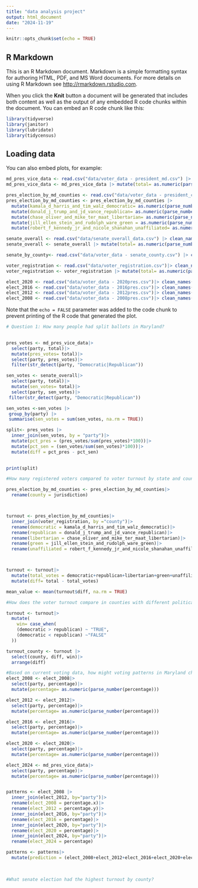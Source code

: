 ```yaml
---
title: "data analysis project"
output: html_document
date: "2024-11-19"
---
```


```r
knitr::opts_chunk$set(echo = TRUE)
```

## R Markdown

This is an R Markdown document. Markdown is a simple formatting syntax for authoring HTML, PDF, and MS Word documents. For more details on using R Markdown see <http://rmarkdown.rstudio.com>.

When you click the **Knit** button a document will be generated that includes both content as well as the output of any embedded R code chunks within the document. You can embed an R code chunk like this:

```r
library(tidyverse)
library(janitor)
library(lubridate)
library(tidycensus)
```

## Loading data

You can also embed plots, for example:

```r
md_pres_vice_data <- read.csv("data/voter_data - president_md.csv") |> clean_names ()
md_pres_vice_data <- md_pres_vice_data |> mutate(total= as.numeric(parse_number(total)))  

pres_election_by_md_counties <- read.csv("data/voter_data - president_county.csv") |> clean_names ()
pres_election_by_md_counties <- pres_election_by_md_counties |> 
  mutate(kamala_d_harris_and_tim_walz_democratic= as.numeric(parse_number(kamala_d_harris_and_tim_walz_democratic)))|>
  mutate(donald_j_trump_and_jd_vance_republican= as.numeric(parse_number(donald_j_trump_and_jd_vance_republican)))|>
  mutate(chase_oliver_and_mike_ter_maat_libertarian= as.numeric(parse_number(chase_oliver_and_mike_ter_maat_libertarian)))|>
  mutate(jill_ellen_stein_and_rudolph_ware_green = as.numeric(parse_number(jill_ellen_stein_and_rudolph_ware_green)))|>
  mutate(robert_f_kennedy_jr_and_nicole_shanahan_unaffiliated= as.numeric(parse_number(robert_f_kennedy_jr_and_nicole_shanahan_unaffiliated)))

senate_overall <- read.csv("data/senate_overall_data.csv") |> clean_names ()
senate_overall <- senate_overall |> mutate(total= as.numeric(parse_number(total)))  

senate_by_county<- read.csv("data/voter_data - senate_county.csv") |> clean_names ()

voter_registration <- read.csv("data/voter_registration.csv")|> clean_names()
voter_registration <- voter_registration |> mutate(total= as.numeric(parse_number(total)))  

elect_2020 <- read.csv("data/voter_data - 2020pres.csv")|> clean_names()
elect_2016 <- read.csv("data/voter_data - 2016pres.csv")|> clean_names()
elect_2012 <- read.csv("data/voter_data - 2012pres.csv")|> clean_names()
elect_2008 <- read.csv("data/voter_data - 2008pres.csv")|> clean_names()
```

Note that the `echo = FALSE` parameter was added to the code chunk to prevent printing of the R code that generated the plot.

```r
# Question 1: How many people had split ballots in Maryland? 

  
pres_votes <- md_pres_vice_data|>
  select(party, total)|>
  mutate(pres_votes= total)|>
  select(party, pres_votes)|>
  filter(str_detect(party, "Democratic|Republican"))

sen_votes <- senate_overall|>
  select(party, total)|>
  mutate(sen_votes= total)|>
  select(party, sen_votes)|> 
 filter(str_detect(party, "Democratic|Republican"))

sen_votes <-sen_votes |>
 group_by(party) |>
 summarise(sen_votes = sum(sen_votes, na.rm = TRUE)) 

split<- pres_votes |> 
  inner_join(sen_votes, by = "party")|>
  mutate(pct_pres = (pres_votes/sum(pres_votes)*100))|>
  mutate(pct_sen = (sen_votes/sum(sen_votes)*100))|>
  mutate(diff = pct_pres - pct_sen)
  

print(split)

```

```r
#How many registered voters compared to voter turnout by state and counties? 

pres_election_by_md_counties <- pres_election_by_md_counties|>
  rename(county = jurisdiction)



turnout <- pres_election_by_md_counties|>
  inner_join(voter_registration, by ="county")|>
  rename(democratic = kamala_d_harris_and_tim_walz_democratic)|>
  rename(republican = donald_j_trump_and_jd_vance_republican)|>
  rename(libertarian = chase_oliver_and_mike_ter_maat_libertarian)|>
  rename(green = jill_ellen_stein_and_rudolph_ware_green)|>
  rename(unaffiliated = robert_f_kennedy_jr_and_nicole_shanahan_unaffiliated)



turnout <- turnout|>
  mutate(total_votes = democratic+republican+libertarian+green+unaffiliated)|>
  mutate(diff= total - total_votes)

mean_value <- mean(turnout$diff, na.rm = TRUE)

```

```r
#How does the voter turnout compare in counties with different political majorities? 

turnout <- turnout|>
  mutate(
    win= case_when(
    (democratic > republican) ~ "TRUE",
    (democratic < republican) ~"FALSE"
  ))

turnout_county <- turnout |>
  select(county, diff, win)|>
  arrange(diff)
```

```r
#Based on current voting data, how might voting patterns in Maryland change in upcoming elections?
elect_2008 <- elect_2008|>
  select(party, percentage)|>
  mutate(percentage= as.numeric(parse_number(percentage)))

elect_2012 <- elect_2012|>
  select(party, percentage)|>
  mutate(percentage= as.numeric(parse_number(percentage)))

elect_2016 <- elect_2016|>
  select(party, percentage)|>
  mutate(percentage= as.numeric(parse_number(percentage)))

elect_2020 <- elect_2020|>
  select(party, percentage)|>
  mutate(percentage= as.numeric(parse_number(percentage)))

elect_2024 <- md_pres_vice_data|>
  select(party, percentage)|>
  mutate(percentage= as.numeric(parse_number(percentage)))


patterns <- elect_2008 |>
  inner_join(elect_2012, by="party")|>
  rename(elect_2008 = percentage.x)|>
  rename(elect_2012 = percentage.y)|>
  inner_join(elect_2016, by="party")|>
  rename(elect_2016 = percentage)|>
  inner_join(elect_2020, by="party")|>
  rename(elect_2020 = percentage)|>
  inner_join(elect_2024, by="party")|>
  rename(elect_2024 = percentage)

patterns <- patterns|>
  mutate(prediction = (elect_2008+elect_2012+elect_2016+elect_2020+elect_2024)/5)
  
  


```

```r
#What senate election had the highest turnout by county? 

```
